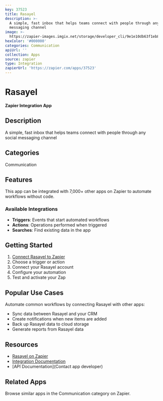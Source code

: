 ```yaml
---
key: 37523
title: Rasayel
description: >-
  A simple, fast inbox that helps teams connect with people through any social
  messaging channel
image: >-
  https://zapier-images.imgix.net/storage/developer_cli/9e1e10db63f1eb8631cfbe1e098bdfdf.png?auto=format%2Ccompress&ixlib=python-3.0.0&q=50
hexColor: '#000000'
categories: Communication
apiUrl: ''
collection: Apps
source: zapier
type: Integration
zapierUrl: 'https://zapier.com/apps/37523'
---
```

# Rasayel

**Zapier Integration App**

## Description

A simple, fast inbox that helps teams connect with people through any social messaging channel

## Categories

Communication

## Features

This app can be integrated with 7,000+ other apps on Zapier to automate workflows without code.

### Available Integrations

- **Triggers**: Events that start automated workflows
- **Actions**: Operations performed when triggered
- **Searches**: Find existing data in the app

## Getting Started

1. [Connect Rasayel to Zapier](https://zapier.com/apps/37523)
2. Choose a trigger or action
3. Connect your Rasayel account
4. Configure your automation
5. Test and activate your Zap

## Popular Use Cases

Automate common workflows by connecting Rasayel with other apps:

- Sync data between Rasayel and your CRM
- Create notifications when new items are added
- Back up Rasayel data to cloud storage
- Generate reports from Rasayel data

## Resources

- [Rasayel on Zapier](https://zapier.com/apps/37523)
- [Integration Documentation](https://zapier.com/apps/37523/integrations)
- [API Documentation](Contact app developer)

## Related Apps

Browse similar apps in the Communication category on Zapier.
